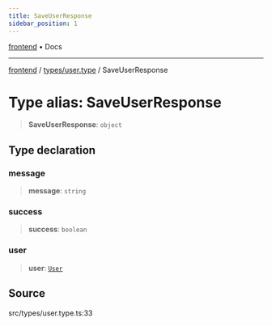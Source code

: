 ```yaml
---
title: SaveUserResponse
sidebar_position: 1
---
```


[frontend](../../..) • Docs

***

[frontend](../../..) / [types/user.type](..) / SaveUserResponse

# Type alias: SaveUserResponse

> **SaveUserResponse**: `object`

## Type declaration

### message

> **message**: `string`

### success

> **success**: `boolean`

### user

> **user**: [`User`](User)

## Source

src/types/user.type.ts:33
